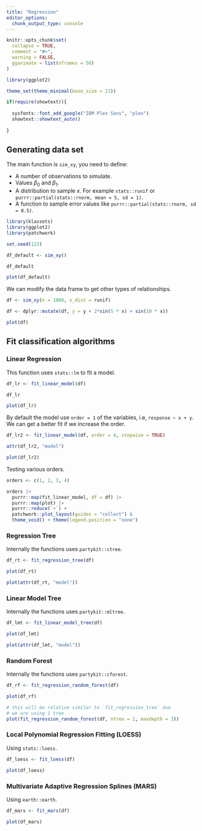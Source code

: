 ```yaml
---
title: "Regression"
editor_options: 
  chunk_output_type: console
---
```


```r
knitr::opts_chunk$set(
  collapse = TRUE,
  comment = "#>",
  warning = FALSE,
  gganimate = list(nframes = 50)
)

library(ggplot2)

theme_set(theme_minimal(base_size = 21))

if(require(showtext)){
 
  sysfonts::font_add_google("IBM Plex Sans", "plex")
  showtext::showtext_auto()
   
}
```

## Generating data set 

The main function is `sim_xy`, you need to define:

- A number of observations to simulate.
- Values $\beta_0$ and $\beta_1$.
- A distribution to sample $x$. For example `stats::runif` or  `purrr::partial(stats::rnorm, mean = 5, sd = 1)`.
- A function to sample error values like `purrr::partial(stats::rnorm, sd = 0.5)`.



```r
library(klassets)
library(ggplot2)
library(patchwork)

set.seed(123)

df_default <- sim_xy()

df_default

plot(df_default)
```

We can modify the data frame to get other types of relationships.

```r
df <- sim_xy(n = 1000, x_dist = runif)

df <- dplyr::mutate(df, y = y + 2*sin(5 * x) + sin(10 * x))

plot(df)
```

## Fit classification algorithms

### Linear Regression

This function uses `stats::lm` to fit a model.

```r
df_lr <- fit_linear_model(df)

df_lr

plot(df_lr)
```

By default the model use `order = 1` of the variables, i.e, `response ~ x + y`. We can get a better fit if we increase the order. 

```r
df_lr2 <- fit_linear_model(df, order = 4, stepwise = TRUE)

attr(df_lr2, "model")

plot(df_lr2)
```

Testing various orders.

```r
orders <- c(1, 2, 3, 4)

orders |> 
  purrr::map(fit_linear_model, df = df) |> 
  purrr::map(plot) |> 
  purrr::reduce(`+`) +
  patchwork::plot_layout(guides = "collect") &
  theme_void() + theme(legend.position = "none")
```

### Regression Tree 

Internally the functions uses `partykit::ctree`.

```r
df_rt <- fit_regression_tree(df)

plot(df_rt)

plot(attr(df_rt, "model"))
```


### Linear Model Tree

Internally the functions uses `partykit::mltree`.

```r
df_lmt <- fit_linear_model_tree(df)

plot(df_lmt)

plot(attr(df_lmt, "model"))
```

### Random Forest

Internally the functions uses `partykit::cforest`.

```r
df_rf <- fit_regression_random_forest(df)

plot(df_rf)

# this will be relative similar to `fit_regression_tree` due 
# we are using 1 tree
plot(fit_regression_random_forest(df, ntree = 1, maxdepth = 3))
```

### Local Polynomial Regression Fitting (LOESS)

Using `stats::loess`.

```r
df_loess <- fit_loess(df)

plot(df_loess)
```

### Multivariate Adaptive Regression Splines (MARS)

Using `earth::earth`.

```r
df_mars <- fit_mars(df)

plot(df_mars)
```



